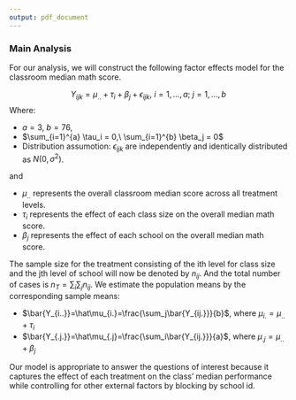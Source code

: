 ```yaml
---
output: pdf_document
---
```


### Main Analysis

For our analysis, we will construct the following factor effects model for the classroom median math score.

$$Y_{ijk} = \mu_{..} + \tau_i + \beta_j + \epsilon_{ ijk},\ i = 1,...,a;\ j=1,...,b$$
Where:

+ $a = 3,\ b = 76$, 
+ $\sum_{i=1}^{a} \tau_i = 0,\ \sum_{i=1}^{b} \beta_j = 0$
+ Distribution assumotion: $\epsilon_{ijk}$ are independently and identically distributed as $N(0,\sigma^2)$.

and

- $\mu_{..}$ represents the overall classroom median score across all treatment levels.
- $\tau_i$ represents the effect of each class size on the overall median math score.
- $\beta_j$ represents the effect of each school on the overall median math score.

The sample size for the treatment consisting of the ith level for class size and the jth level of school will now be denoted by $n_{ij}$. And the total number of cases is $n_T = \sum_i\sum_jn_{ij}$. We estimate the population means by the corresponding sample means:

+ $\bar{Y_{i..}}=\hat\mu_{i.}=\frac{\sum_j\bar{Y_{ij.}}}{b}$, where $\mu_{i.}=\mu_{..}+\tau_i$
+ $\bar{Y_{.j.}}=\hat\mu_{.j}=\frac{\sum_i\bar{Y_{ij.}}}{a}$, where $\mu_{.j}=\mu_{..}+\beta_j$

Our model is appropriate to answer the questions of interest because it captures the effect of each treatment on the class’ median performance while controlling for other external factors by blocking by school id.


